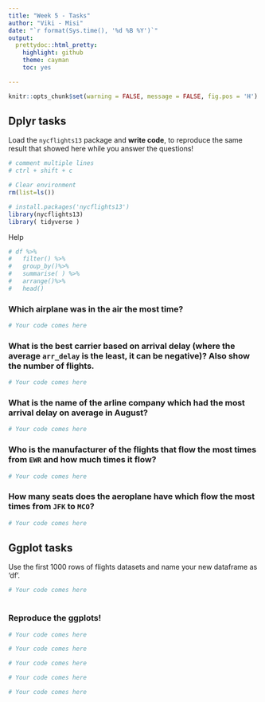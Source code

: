 ```yaml
---
title: "Week 5 - Tasks"
author: "Viki - Misi"
date: "`r format(Sys.time(), '%d %B %Y')`"
output:
  prettydoc::html_pretty:
    highlight: github
    theme: cayman
    toc: yes

---
```


```r

knitr::opts_chunk$set(warning = FALSE, message = FALSE, fig.pos = 'H') 

```

## Dplyr tasks

Load the `nycflights13` package and **write code**, to reproduce the same result that showed here while you answer the questions!

```r

# comment multiple lines 
# ctrl + shift + c

# Clear environment
rm(list=ls())

# install.packages('nycflights13')
library(nycflights13)
library( tidyverse )

```

Help
```r
# df %>%
#   filter() %>% 
#   group_by()%>%
#   summarise( ) %>%
#   arrange()%>%
#   head()
```


### Which airplane was in the air the most time?

```r

# Your code comes here

```

### What is the best carrier based on arrival delay (where the average `arr_delay` is the least, it can be negative)? Also show the number of flights.

```r

# Your code comes here

```

### What is the name of the arline company which had the most arrival delay on average in August?

```r

# Your code comes here

```


### Who is the manufacturer of the flights that flow the most times from `EWR` and how much times it flow?

```r

# Your code comes here

```


### How many seats does the aeroplane have which flow the most times from `JFK` to `MCO`?

```r

# Your code comes here

```


## Ggplot tasks

Use the first 1000 rows of flights datasets and name your new dataframe as 'df'.

```r

# Your code comes here
  
```

### Reproduce the ggplots! 


```r

# Your code comes here

```

```r

# Your code comes here

```


```r

# Your code comes here

```

```r

# Your code comes here

```

```r

# Your code comes here

```

